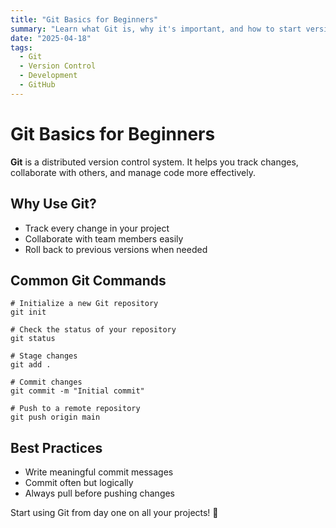 ```yaml
---
title: "Git Basics for Beginners"
summary: "Learn what Git is, why it's important, and how to start version-controlling your projects."
date: "2025-04-18"
tags:
  - Git
  - Version Control
  - Development
  - GitHub
---
```


# Git Basics for Beginners

**Git** is a distributed version control system. It helps you track changes, collaborate with others, and manage code more effectively.

## Why Use Git?

- Track every change in your project
- Collaborate with team members easily
- Roll back to previous versions when needed

## Common Git Commands

```shell
# Initialize a new Git repository
git init

# Check the status of your repository
git status

# Stage changes
git add .

# Commit changes
git commit -m "Initial commit"

# Push to a remote repository
git push origin main
```

## Best Practices

- Write meaningful commit messages
- Commit often but logically
- Always pull before pushing changes

Start using Git from day one on all your projects! 🚀

